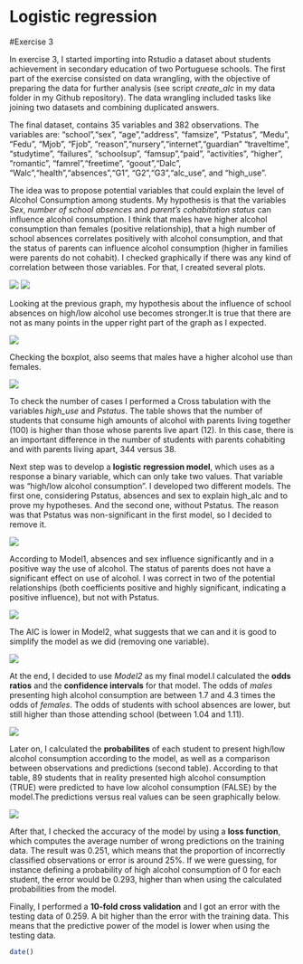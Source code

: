 # Logistic regression
#Exercise 3

In exercise 3, I started importing into Rstudio a dataset about students achievement in secondary education of two Portuguese schools. The first part of the exercise consisted on data wrangling, with the objective of preparing the data for further analysis (see script *create_alc* in my data folder in my Github repository). The data wrangling included tasks like joining two datasets and combining duplicated answers.

The final dataset, contains 35 variables and 382 observations. The variables are: "school","sex",        "age","address", "famsize", "Pstatus", "Medu", "Fedu", "Mjob", "Fjob", "reason","nursery","internet","guardian"   "traveltime", "studytime", "failures", "schoolsup", "famsup","paid", "activities", "higher", "romantic", "famrel","freetime", "goout","Dalc", "Walc","health","absences","G1", "G2","G3","alc_use", and "high_use".

The idea was to propose potential variables that could explain the level of Alcohol Consumption among students. My hypothesis is that the variables *Sex*, *number of school absences* and *parent's cohabitation status* can influence alcohol consumption. I think that males have higher alcohol consumption than females (positive relationship), that a high number of school absences correlates positively with alcohol consumption, and that the status of parents can influence alcohol consumption (higher in families were parents do not cohabit).
I checked graphically if there was any kind of correlation between those variables. For that, I created several plots.


 ![](C:/Users/marina/Documents/repos/IODS-project/Rplot.png) 
 ![](C:/Users/marina/Documents/repos/IODS-project/Absences_HighUse.png)

Looking at the previous graph, my hypothesis about the influence of school absences on high/low alcohol use becomes stronger.It is true that there are not as many points in the upper right part of the graph as I expected.


![](C:/Users/marina/Documents/repos/IODS-project/AlcUse_Sex.png)

Checking the boxplot, also seems that males have a higher alcohol use than females.


![](C:/Users/marina/Documents/repos/IODS-project/CrossTabulation1.png)


To check the number of cases I performed a Cross tabulation with the variables *high_use* and *Pstatus*. The table shows that the number of students that consume high amounts of alcohol with parents living together (100) is higher than those whose parents live apart (12). In this case, there is an important difference in the number of students with parents cohabiting and with parents living apart, 344 versus 38.

Next step was to develop a **logistic regression model**, which uses as a response a binary variable, which can only take two values. That variable was "high/low alcohol consumption".
I developed two different models. The first one, considering Pstatus, absences and sex to explain high_alc and to prove my hypotheses. And the second one, without Pstatus. The reason was that Pstatus was non-significant in the first model, so I decided to remove it.


![](C:/Users/marina/Documents/repos/IODS-project/Model1.png)

According to Model1, absences and sex influence significantly and in a positive way the use of alcohol. The status of parents does not have a significant effect on use of alcohol. I was correct in two of the potential relationships (both coefficients positive and highly significant, indicating a positive influence), but not with Pstatus.


![](C:/Users/marina/Documents/repos/IODS-project/Model2.png)


The AIC is lower in Model2, what suggests that we can and it is good to simplify the model as we did (removing one variable).


![](C:/Users/marina/Documents/repos/IODS-project/OR_CI.png)


At the end, I decided to use *Model2* as my final model.I calculated the **odds ratios** and the **confidence intervals** for that model. The odds of *males* presenting high alcohol consumption are between 1.7 and 4.3 times the odds of *females*. The odds of students with school absences are lower, but still higher than those attending school (between 1.04 and 1.11).


![](C:/Users/marina/Documents/repos/IODS-project/Probabilities.png)


Later on, I calculated the **probabilites** of each student to present high/low alcohol consumption according to the model, as well as a comparison between observations and predictions (second table). According to that table, 89 students that in reality presented high alcohol consumption (TRUE) were predicted to have low alcohol consumption (FALSE) by the model.The predictions versus real values can be seen graphically below.


![](C:/Users/marina/Documents/repos/IODS-project/probability.png)


After that, I checked the accuracy of the model by using a **loss function**, which computes the average number of wrong predictions on the training data. The result was 0.251, which means that the proportion of incorrectly classified observations or error is around 25%.
If we were guessing, for instance defining a probability of high alcohol consumption of 0 for each student, the error would be 0.293, higher than when using the calculated probabilities from the model.

Finally, I performed a **10-fold cross validation** and I got an error with the testing data of 0.259. A bit higher than the error with the training data. This means that the predictive power of the model is lower when using the testing data.



```r
date()
```


